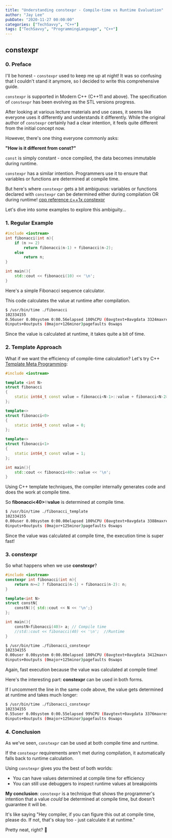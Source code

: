 ```yaml
---
title: "Understanding constexpr - Compile-time vs Runtime Evaluation"
author: "Jay Lee"
pubDate: "2020-11-27 00:00:00"
categories: ["TechSavvy", "C++"]
tags: ["TechSavvy", "ProgrammingLanguage", "C++"]
---
```


## constexpr

### 0. Preface

I'll be honest - `constexpr` used to keep me up at night! It was so confusing that I couldn't stand it anymore, so I decided to write this comprehensive guide.

`constexpr` is supported in Modern C++ (C++11 and above). The specification of `constexpr` has been evolving as the STL versions progress.

After looking at various lecture materials and use cases, it seems like everyone uses it differently and understands it differently. While the original author of `constexpr` certainly had a clear intention, it feels quite different from the initial concept now.

However, there's one thing everyone commonly asks:

**"How is it different from const?"**

`const` is simply constant - once compiled, the data becomes immutable during runtime.

`constexpr` has a similar intention. Programmers use it to ensure that variables or functions are determined at compile time.

But here's where `constexpr` gets a bit ambiguous: variables or functions declared with `constexpr` can be determined either during compilation OR during runtime! 
[cpp reference c++1x constexpr](https://en.cppreference.com/w/cpp/language/constexpr)

Let's dive into some examples to explore this ambiguity...

### 1. Regular Example

``` cpp
#include <iostream>
int fibonacci(int n){
    if (n >= 2) 
        return fibonacci(n-1) + fibonacci(n-2);
    else
        return n;
}

int main(){
    std::cout << fibonacci(10) << '\n';
}
```

Here's a simple Fibonacci sequence calculator.

This code calculates the value at runtime after compilation.

``` sh
$ /usr/bin/time ./fibonacci 
102334155
0.56user 0.00system 0:00.56elapsed 100%CPU (0avgtext+0avgdata 3324maxresident)k
0inputs+0outputs (0major+126minor)pagefaults 0swaps
```

Since the value is calculated at runtime, it takes quite a bit of time.

### 2. Template Approach

What if we want the efficiency of compile-time calculation? Let's try C++ [Template Meta Programming](https://en.wikipedia.org/wiki/Template_metaprogramming):

``` cpp
#include <iostream>

template <int N>
struct fibonacci
{
    static int64_t const value = fibonacci<N-1>::value + fibonacci<N-2>::value;
};

template<>
struct fibonacci<0>
{
    static int64_t const value = 0;
};

template<>
struct fibonacci<1>
{
    static int64_t const value = 1;
};

int main(){
    std::cout << fibonacci<40>::value << '\n';
}
```

Using C++ template techniques, the compiler internally generates code and does the work at compile time.

So **fibonacci&lt;40&gt;::value** is determined at compile time.

``` sh
$ /usr/bin/time ./fibonacci_template 
102334155
0.00user 0.00system 0:00.00elapsed 100%CPU (0avgtext+0avgdata 3388maxresident)k
0inputs+0outputs (0major+125minor)pagefaults 0swaps
```

Since the value was calculated at compile time, the execution time is super fast!

### 3. constexpr

So what happens when we use **constexpr**?

``` cpp
#include <iostream>
constexpr int fibonacci(int n){
    return n>=2 ? fibonacci(n-1) + fibonacci(n-2): n;
}

template<int N>
struct constN{
    constN(){ std::cout << N << '\n';}
};

int main(){
    constN<fibonacci(40)> a; // Compile time
    //std::cout << fibonacci(40) << '\n';  //Runtime
}
```

``` sh
$ /usr/bin/time ./fibonacci_constexpr 
102334155
0.00user 0.00system 0:00.00elapsed 100%CPU (0avgtext+0avgdata 3412maxresident)k
0inputs+0outputs (0major+125minor)pagefaults 0swaps
```

Again, fast execution because the value was calculated at compile time!

Here's the interesting part: **constexpr** can be used in both forms.

If I uncomment the line in the same code above, the value gets determined at runtime and takes much longer:

``` sh
$ /usr/bin/time ./fibonacci_constexpr 
102334155
0.55user 0.00system 0:00.55elapsed 99%CPU (0avgtext+0avgdata 3376maxresident)k
0inputs+0outputs (0major+125minor)pagefaults 0swaps
```

### 4. Conclusion

As we've seen, `constexpr` can be used at both compile time and runtime.

If the `constexpr` requirements aren't met during compilation, it automatically falls back to runtime calculation.

Using `constexpr` gives you the best of both worlds:
- You can have values determined at compile time for efficiency
- You can still use debuggers to inspect runtime values at breakpoints

**My conclusion**: `constexpr` is a technique that shows the programmer's intention that a value *could* be determined at compile time, but doesn't guarantee it will be.

It's like saying "Hey compiler, if you can figure this out at compile time, please do. If not, that's okay too - just calculate it at runtime."

Pretty neat, right? 🚀